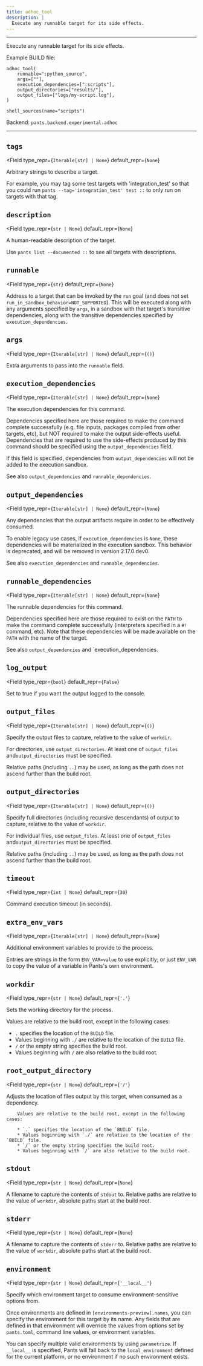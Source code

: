 ```yaml
---
title: adhoc_tool
description: |
  Execute any runnable target for its side effects.
---
```



---

Execute any runnable target for its side effects.

Example BUILD file:

```
adhoc_tool(
    runnable=":python_source",
    args=[""],
    execution_dependencies=[":scripts"],
    output_directories=["results/"],
    output_files=["logs/my-script.log"],
)

shell_sources(name="scripts")
```

Backend: <span className="color--primary">`pants.backend.experimental.adhoc`</span>

---

<span className={styles.options}>

## `tags`

<Field
    type_repr={`Iterable[str] | None`}
    default_repr={`None`}
>

Arbitrary strings to describe a target.

For example, you may tag some test targets with &#x27;integration_test&#x27; so that you could run `pants --tag='integration_test' test ::` to only run on targets with that tag.

</Field>

## `description`

<Field
    type_repr={`str | None`}
    default_repr={`None`}
>

A human-readable description of the target.

Use `pants list --documented ::` to see all targets with descriptions.

</Field>

## `runnable`

<Field
    type_repr={`str`}
    default_repr={`None`}
>

Address to a target that can be invoked by the `run` goal (and does not set `run_in_sandbox_behavior=NOT_SUPPORTED`). This will be executed along with any arguments specified by `args`, in a sandbox with that target&#x27;s transitive dependencies, along with the transitive dependencies specified by `execution_dependencies`.

</Field>

## `args`

<Field
    type_repr={`Iterable[str] | None`}
    default_repr={`()`}
>

Extra arguments to pass into the `runnable` field.

</Field>

## `execution_dependencies`

<Field
    type_repr={`Iterable[str] | None`}
    default_repr={`None`}
>

The execution dependencies for this command.

Dependencies specified here are those required to make the command complete successfully (e.g. file inputs, packages compiled from other targets, etc), but NOT required to make the output side-effects useful. Dependencies that are required to use the side-effects produced by this command should be specified using the `output_dependencies` field.

If this field is specified, dependencies from `output_dependencies` will not be added to the execution sandbox.

See also `output_dependencies` and `runnable_dependencies`.

</Field>

## `output_dependencies`

<Field
    type_repr={`Iterable[str] | None`}
    default_repr={`None`}
>

Any dependencies that the output artifacts require in order to be effectively consumed.

To enable legacy use cases, if `execution_dependencies` is `None`, these dependencies will be materialized in the execution sandbox. This behavior is deprecated, and will be removed in version 2.17.0.dev0.

See also `execution_dependencies` and `runnable_dependencies`.

</Field>

## `runnable_dependencies`

<Field
    type_repr={`Iterable[str] | None`}
    default_repr={`None`}
>

The runnable dependencies for this command.

Dependencies specified here are those required to exist on the `PATH` to make the command complete successfully (interpreters specified in a `#!` command, etc). Note that these dependencies will be made available on the `PATH` with the name of the target.

See also `output_dependencies` and `execution_dependencies.

</Field>

## `log_output`

<Field
    type_repr={`bool`}
    default_repr={`False`}
>

Set to true if you want the output logged to the console.

</Field>

## `output_files`

<Field
    type_repr={`Iterable[str] | None`}
    default_repr={`()`}
>

Specify the output files to capture, relative to the value of `workdir`.

For directories, use `output_directories`. At least one of `output_files` and`output_directories` must be specified.

Relative paths (including `..`) may be used, as long as the path does not ascend further than the build root.

</Field>

## `output_directories`

<Field
    type_repr={`Iterable[str] | None`}
    default_repr={`()`}
>

Specify full directories (including recursive descendants) of output to capture, relative to the value of `workdir`.

For individual files, use `output_files`. At least one of `output_files` and`output_directories` must be specified.

Relative paths (including `..`) may be used, as long as the path does not ascend further than the build root.

</Field>

## `timeout`

<Field
    type_repr={`int | None`}
    default_repr={`30`}
>

Command execution timeout (in seconds).

</Field>

## `extra_env_vars`

<Field
    type_repr={`Iterable[str] | None`}
    default_repr={`None`}
>

Additional environment variables to provide to the process.

Entries are strings in the form `ENV_VAR=value` to use explicitly; or just `ENV_VAR` to copy the value of a variable in Pants&#x27;s own environment.

</Field>

## `workdir`

<Field
    type_repr={`str | None`}
    default_repr={`'.'`}
>

Sets the working directory for the process.

Values are relative to the build root, except in the following cases:

- `.` specifies the location of the `BUILD` file.
- Values beginning with `./` are relative to the location of the `BUILD` file.
- `/` or the empty string specifies the build root.
- Values beginning with `/` are also relative to the build root.

</Field>

## `root_output_directory`

<Field
    type_repr={`str | None`}
    default_repr={`'/'`}
>

Adjusts the location of files output by this target, when consumed as a dependency.

```
    Values are relative to the build root, except in the following cases:

    * `.` specifies the location of the `BUILD` file.
    * Values beginning with `./` are relative to the location of the `BUILD` file.
    * `/` or the empty string specifies the build root.
    * Values beginning with `/` are also relative to the build root.
```

</Field>

## `stdout`

<Field
    type_repr={`str | None`}
    default_repr={`None`}
>

A filename to capture the contents of `stdout` to. Relative paths are relative to the value of `workdir`, absolute paths start at the build root.

</Field>

## `stderr`

<Field
    type_repr={`str | None`}
    default_repr={`None`}
>

A filename to capture the contents of `stderr` to. Relative paths are relative to the value of `workdir`, absolute paths start at the build root.

</Field>

## `environment`

<Field
    type_repr={`str | None`}
    default_repr={`'__local__'`}
>

Specify which environment target to consume environment-sensitive options from.

Once environments are defined in `[environments-preview].names`, you can specify the environment for this target by its name. Any fields that are defined in that environment will override the values from options set by `pants.toml`, command line values, or environment variables.

You can specify multiple valid environments by using `parametrize`. If `__local__` is specified, Pants will fall back to the `local_environment` defined for the current platform, or no environment if no such environment exists.

</Field>

</span>
